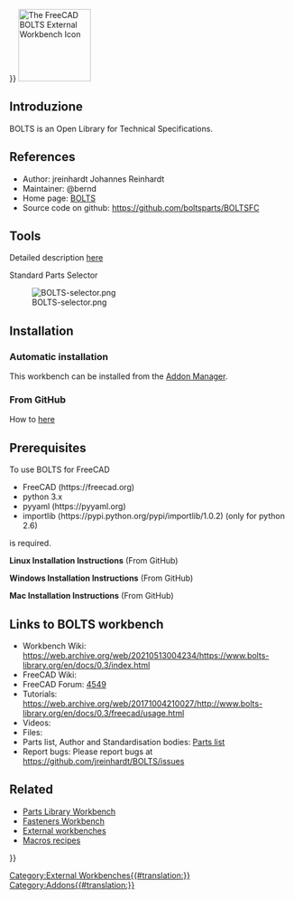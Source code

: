 <languages/>
{{UnfinishedDocu{{#translation:}}}}
[[Image:BOLTSFC_workbench_icon.svg|thumb|128px|<span lang="en" dir="ltr" class="mw-content-ltr">The FreeCAD BOLTS External Workbench Icon</span>]]

<span id="Introduction"></span>
==Introduzione==

{{TOCright}}

<div lang="en" dir="ltr" class="mw-content-ltr">
BOLTS is an Open Library for Technical Specifications.
</div>

<div lang="en" dir="ltr" class="mw-content-ltr">
==References==
</div>

<div lang="en" dir="ltr" class="mw-content-ltr">
* Author: jreinhardt Johannes Reinhardt
* Maintainer: @bernd
* Home page: [https://boltsparts.github.io BOLTS]
* Source code on github: https://github.com/boltsparts/BOLTSFC
</div>

<div lang="en" dir="ltr" class="mw-content-ltr">
==Tools==
</div>

<div lang="en" dir="ltr" class="mw-content-ltr">
Detailed description [https://web.archive.org/web/20171004210027/http://www.bolts-library.org/en/docs/0.3/freecad/usage.html here]
</div>

<div lang="en" dir="ltr" class="mw-content-ltr">
Standard Parts Selector
</div>

<div lang="en" dir="ltr" class="mw-content-ltr">
[[Image:BOLTS-selector.png]]
</div>

<div lang="en" dir="ltr" class="mw-content-ltr">
==Installation==
</div>

<div lang="en" dir="ltr" class="mw-content-ltr">
===Automatic installation===
</div>

<div lang="en" dir="ltr" class="mw-content-ltr">
This workbench can be installed from the [[Std_AddonMgr|Addon Manager]].
</div>

<div lang="en" dir="ltr" class="mw-content-ltr">
===From GitHub===
</div>

<div lang="en" dir="ltr" class="mw-content-ltr">
How to [https://github.com/boltsparts/BOLTSFC#readme here]
</div>

<div lang="en" dir="ltr" class="mw-content-ltr">
==Prerequisites==
</div>

<div lang="en" dir="ltr" class="mw-content-ltr">
To use BOLTS for FreeCAD
*    FreeCAD (https://freecad.org)
*    python 3.x
*    pyyaml (https://pyyaml.org)
*    importlib (https://pypi.python.org/pypi/importlib/1.0.2) (only for python 2.6)
is required.
</div>

<div lang="en" dir="ltr" class="mw-content-ltr">
'''Linux Installation Instructions''' (From GitHub)
</div>

<div lang="en" dir="ltr" class="mw-content-ltr">
'''Windows Installation Instructions''' (From GitHub)
</div>

<div lang="en" dir="ltr" class="mw-content-ltr">
'''Mac Installation Instructions''' (From GitHub)
</div>

<div lang="en" dir="ltr" class="mw-content-ltr">
==Links to BOLTS workbench==
</div>

<div lang="en" dir="ltr" class="mw-content-ltr">
* Workbench Wiki: https://web.archive.org/web/20210513004234/https://www.bolts-library.org/en/docs/0.3/index.html
* FreeCAD Wiki: 
* FreeCAD Forum: [https://forum.freecad.org/viewtopic.php?f=8&t=4549 4549]
* Tutorials: https://web.archive.org/web/20171004210027/http://www.bolts-library.org/en/docs/0.3/freecad/usage.html
* Videos:  
* Files: 
* Parts list, Author and Standardisation bodies: [https://web.archive.org/web/20210125065220/https://www.bolts-library.org/en/parts/index.html Parts list]
* Report bugs: Please report bugs at https://github.com/jreinhardt/BOLTS/issues
</div>

<div lang="en" dir="ltr" class="mw-content-ltr">
==Related==
</div>

<div lang="en" dir="ltr" class="mw-content-ltr">
* [[Parts_Library_Workbench|Parts Library Workbench]]
* [[Fasteners_Workbench|Fasteners Workbench]]
* [[External_workbenches|External workbenches]]
* [[Macros_recipes|Macros recipes]]
</div>


{{Userdocnavi{{#translation:}}}}
[[Category:External Workbenches{{#translation:}}]]
[[Category:Addons{{#translation:}}]]
